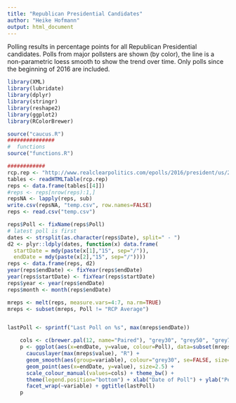 ```yaml
---
title: "Republican Presidential Candidates"
author: "Heike Hofmann"
output: html_document
---
```


Polling results in percentage points for all Republican Presidential candidates. Polls from major pollsters are shown (by color), the line is a non-parametric loess smooth to show the trend over time. Only polls since the beginning of 2016 are included.


```r
library(XML)
library(lubridate)
library(dplyr)
library(stringr)
library(reshape2)
library(ggplot2)
library(RColorBrewer)

source("caucus.R")
###############
#  functions
source("functions.R")

############
rcp.rep <- "http://www.realclearpolitics.com/epolls/2016/president/us/2016_republican_presidential_nomination-3823.html"
tables <- readHTMLTable(rcp.rep)
reps <- data.frame(tables[[4]])
#reps <- reps[nrow(reps):1,]
repsNA <- lapply(reps, sub)
write.csv(repsNA, "temp.csv", row.names=FALSE)
reps <- read.csv("temp.csv")

reps$Poll <- fixName(reps$Poll)
# latest poll is first
dates <- strsplit(as.character(reps$Date), split=" - ")
d2 <- plyr::ldply(dates, function(x) data.frame(
  startDate = mdy(paste(x[1],"15", sep="/")),
  endDate = mdy(paste(x[2],"15", sep="/"))))
reps <- data.frame(reps, d2)
year(reps$endDate) <- fixYear(reps$endDate)
year(reps$startDate) <- fixYear(reps$startDate)
reps$year <- year(reps$endDate)
reps$month <- month(reps$endDate)

mreps <- melt(reps, measure.vars=4:7, na.rm=TRUE)
mreps <- subset(mreps, Poll != "RCP Average")


lastPoll <- sprintf("Last Poll on %s", max(mreps$endDate))

    cols <- c(brewer.pal(12, name="Paired"), "grey30", "grey50", "grey70", "black")
    p <- ggplot(aes(x=endDate, y=value, colour=Poll), data=subset(mreps, (year >=2016))) +
      caucuslayer(max(mreps$value), "R") +
      geom_smooth(aes(group=variable), colour="grey30", se=FALSE, size=.75) +
      geom_point(aes(x=endDate, y=value), size=2.5) + 
      scale_colour_manual(values=cols) + theme_bw() +
      theme(legend.position="bottom") + xlab("Date of Poll") + ylab("Percent") +
      facet_wrap(~variable) + ggtitle(lastPoll)
    p
```
